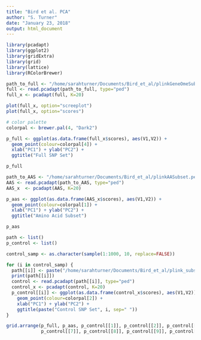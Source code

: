 ```yaml
---
title: "Bird et al. PCA"
author: "S. Turner"
date: "January 23, 2018"
output: html_document
---
```


```r
library(pcadapt)
library(ggplot2)
library(gridExtra)
library(grid)
library(lattice)
library(RColorBrewer)

path_to_full <- "/home/sarahturner/Documents/Bird_et_al/plinkGeneOmeSubset.ped"
full <- read.pcadapt(path_to_full, type="ped")
full_x <- pcadapt(full, K=20)

plot(full_x, option="screeplot")
plot(full_x, option="scores")

# color palette
colorpal <- brewer.pal(4, "Dark2")

p_full <- ggplot(as.data.frame(full_x$scores), aes(V1,V2)) + 
  geom_point(colour=colorpal[4]) +
  xlab("PC1") + ylab("PC2") +
  ggtitle("Full SNP Set")

p_full
```

```r
path_to_AAS <- "/home/sarahturner/Documents/Bird_et_al/plinkAASubset.ped"
AAS <- read.pcadapt(path_to_AAS, type="ped")
AAS_x  <- pcadapt(AAS, K=20)

p_aas <- ggplot(as.data.frame(AAS_x$scores), aes(V1,V2)) +
  geom_point(colour=colorpal[1]) +
  xlab("PC1") + ylab("PC2") +
  ggtitle("Amino Acid Subset")

p_aas

```

```r
path <- list()
p_control <- list()

control_samp <- as.character(sample(1:1000, 10, replace=FALSE))

for (i in control_samp) {
  path[[i]] <- paste("/home/sarahturner/Documents/Bird_et_al/plink_subsets/plinkrandomSubset_", i, ".ped", sep="")
  print(path[[i]])
  control <- read.pcadapt(path[[i]], type="ped")
  control_x <- pcadapt(control, K=20)
  p_control[[i]] <- ggplot(as.data.frame(control_x$scores), aes(V1,V2)) +
    geom_point(colour=colorpal[2]) + 
    xlab("PC1") + ylab("PC2") +
    ggtitle(paste("Control SNP Set", i, sep=" "))
}

```

```r

grid.arrange(p_full, p_aas, p_control[[1]], p_control[[2]], p_control[[3]], p_control[[4]], p_control[[5]], p_control[[6]],
             p_control[[7]], p_control[[8]], p_control[[9]], p_control[[10]])

```
